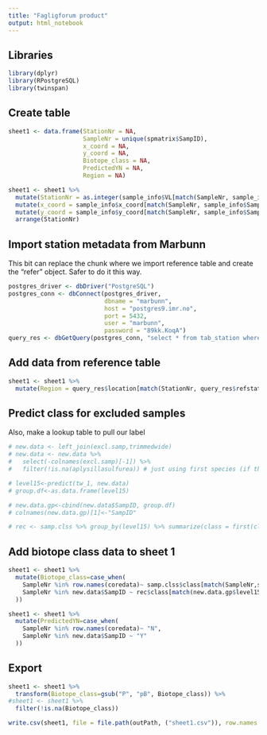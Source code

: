 ```yaml
---
title: "Fagligforum product"
output: html_notebook
---
```


## Libraries
```r
library(dplyr)
library(RPostgreSQL)
library(twinspan)
```

## Create table
```r
sheet1 <- data.frame(StationNr = NA,
                     SampleNr = unique(spmatrix$SampID),
                     x_coord = NA,
                     y_coord = NA,
                     Biotope_class = NA,
                     PredictedYN = NA,
                     Region = NA)

sheet1 <- sheet1 %>%
  mutate(StationNr = as.integer(sample_info$VL[match(SampleNr, sample_info$SampID)])) %>%
  mutate(x_coord = sample_info$x_coord[match(SampleNr, sample_info$SampID)]) %>%
  mutate(y_coord = sample_info$y_coord[match(SampleNr, sample_info$SampID)]) %>%
  arrange(StationNr) 
```

## Import station metadata from Marbunn
This bit can replace the chunk where we import reference table and create the "refer" object. Safer to do it this way.
```r
postgres_driver <- dbDriver("PostgreSQL")
postgres_conn <- dbConnect(postgres_driver,
                           dbname = "marbunn",
                           host = "postgres9.imr.no",
                           port = 5432,
                           user = "marbunn",
                           password = "89kk.KoqA")
query_res <- dbGetQuery(postgres_conn, "select * from tab_station where equipment = 2")

```

## Add data from reference table
```r
sheet1 <- sheet1 %>%
  mutate(Region = query_res$location[match(StationNr, query_res$refstation_no)])
```


## Predict class for excluded samples
Also, make a lookup table to pull our label
```r
# new.data <- left_join(excl.samp,trimmedwide)
# new.data <- new.data %>%
#   select(-colnames(excl.samp)[-1]) %>%
#   filter(!is.na(aplysillasulfurea)) # just using first species (if that is NA, all are NA)

# level15<-predict(tw_1, new.data)
# group.df<-as.data.frame(level15)

# new.data.gp<-cbind(new.data$SampID, group.df)
# colnames(new.data.gp)[1]<-"SampID"

# rec <- samp.clss %>% group_by(level15) %>% summarize(class = first(class))
```

## Add biotope class data to sheet 1
```r
sheet1 <- sheet1 %>%
  mutate(Biotope_class=case_when(
    SampleNr %in% row.names(coredata)~ samp.clss$class[match(SampleNr,samp.clss$SampID)],
    SampleNr %in% new.data$SampID ~ rec$class[match(new.data.gp$level15[match(SampleNr,new.data.gp$SampID)],rec$level15)]
  ))

sheet1 <- sheet1 %>%
  mutate(PredictedYN=case_when(
    SampleNr %in% row.names(coredata)~ "N",
    SampleNr %in% new.data$SampID ~ "Y"
  ))
```

## Export
```r
sheet1 <- sheet1 %>%
  transform(Biotope_class=gsub("P", "pB", Biotope_class)) %>%
#sheet1 <- sheet1 %>%  
  filter(!is.na(Biotope_class))

write.csv(sheet1, file = file.path(outPath, ("sheet1.csv")), row.names = FALSE)
```
